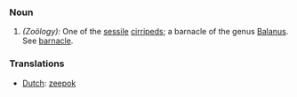 ===Noun===
#''(Zoölogy):'' One of the [[sessile]] [[cirripeds]]; a barnacle of the genus [[Balanus]].  See [[barnacle]].
===Translations===
*[[Dutch]]: [[zeepok]]